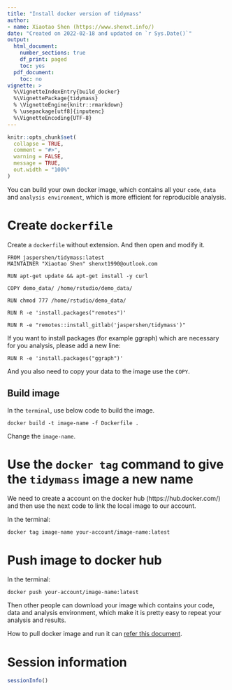 ```yaml
---
title: "Install docker version of tidymass"
author:
- name: Xiaotao Shen (https://www.shenxt.info/)
date: "Created on 2022-02-18 and updated on `r Sys.Date()`"
output:
  html_document:
    number_sections: true
    df_print: paged
    toc: yes
  pdf_document:
    toc: no
vignette: >
  %\VignetteIndexEntry{build_docker}
  %\VignettePackage{tidymass}
  % \VignetteEngine{knitr::rmarkdown}
  % \usepackage[utf8]{inputenc}
  %\VignetteEncoding{UTF-8}
---
```


```r
knitr::opts_chunk$set(
  collapse = TRUE,
  comment = "#>",
  warning = FALSE,
  message = TRUE,
  out.width = "100%"
)
```

You can build your own docker image, which contains all your `code`, `data` and `analysis environment`, which is more efficient for reproducible analysis.

# Create `dockerfile`

Create a `dockerfile` without extension. And then open and modify it.

```
FROM jaspershen/tidymass:latest
MAINTAINER "Xiaotao Shen" shenxt1990@outlook.com

RUN apt-get update && apt-get install -y curl

COPY demo_data/ /home/rstudio/demo_data/

RUN chmod 777 /home/rstudio/demo_data/

RUN R -e 'install.packages("remotes")'

RUN R -e "remotes::install_gitlab('jaspershen/tidymass')"
```

If you want to install packages (for example ggraph) which are necessary for you analysis, please add a new line:

```
RUN R -e 'install.packages("ggraph")'
```

And you also need to copy your data to the image use the `COPY`.

## Build image

In the `terminal`, use below code to build the image.

```
docker build -t image-name -f Dockerfile .
```

Change the `image-name`.

# Use the `docker tag` command to give the `tidymass` image a new name

We need to create a account on the docker hub (https://hub.docker.com/) and then use the next code to link the local image to our account.

In the terminal:

```
docker tag image-name your-account/image-name:latest
```

# Push image to docker hub

In the terminal:

```
docker push your-account/image-name:latest
```

Then other people can download your image which contains your code, data and analysis environment, which make it is pretty easy to repeat your analysis and results.

How to pull docker image and run it can [refer this document](https://tidymass.github.io/tidymass/articles/docker.html).

# **Session information**


```r
sessionInfo()
```


